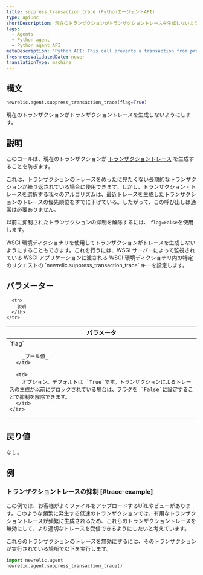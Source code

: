 ```yaml
---
title: suppress_transaction_trace (PythonエージェントAPI)
type: apiDoc
shortDescription: 現在のトランザクションがトランザクショントレースを生成しないようにします。
tags:
  - Agents
  - Python agent
  - Python agent API
metaDescription: 'Python API: This call prevents a transaction from producing a transaction trace.'
freshnessValidatedDate: never
translationType: machine
---
```


## 構文

```py
newrelic.agent.suppress_transaction_trace(flag=True)
```

現在のトランザクションがトランザクショントレースを生成しないようにします。

## 説明

このコールは、現在のトランザクションが [トランザクショントレース](/docs/apm/transactions/transaction-traces/introduction-transaction-traces) を生成することを防ぎます。

これは、トランザクションのトレースをめったに見たくない長期的なトランザクションが繰り返されている場合に使用できます。しかし、トランザクション・トレースを選択する我々のアルゴリズムは、最近トレースを生成したトランザクションのトレースの優先順位をすでに下げている。したがって、この呼び出しは通常は必要ありません。

以前に抑制されたトランザクションの抑制を解除するには、 `flag=False`を使用します。

<Callout variant="tip">
  WSGI 環境ディクショナリを使用してトランザクションがトレースを生成しないようにすることもできます。これを行うには、WSGI サーバーによって監視されている WSGI アプリケーションに渡される WSGI 環境ディクショナリ内の特定のリクエストの `newrelic.suppress_transaction_trace` キーを設定します。
</Callout>

## パラメーター

<table>
  <thead>
    <tr>
      <th width="25%">
        パラメータ
      </th>

      <th>
        説明
      </th>
    </tr>
  </thead>

  <tbody>
    <tr>
      <td>
        `flag`

        _ブール値_
      </td>

      <td>
        オプション。デフォルトは `True`です。トランザクションによるトレースの生成が以前にブロックされている場合は、フラグを `False`に設定することで抑制を解除できます。
      </td>
    </tr>
  </tbody>
</table>

## 戻り値

なし。

## 例

### トランザクショントレースの抑制 [#trace-example]

この例では、お客様がよくファイルをアップロードするURLやビューがあります。このような頻繁に発生する低速のトランザクションでは、有用なトランザクショントレースが頻繁に生成されるため、これらのトランザクショントレースを無効にして、より適切なトレースを受信できるようにしたいと考えています。

これらのトランザクションのトレースを無効にするには、そのトランザクションが実行されている場所で以下を実行します。

```py
import newrelic.agent
newrelic.agent.suppress_transaction_trace()
```
